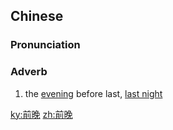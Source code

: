 ==Chinese==
{{zh-forms}}

===Pronunciation===
{{zh-pron
|m=qiánwǎn
|c=cin4 maan5
|cat=adv
}}

===Adverb===
{{zh-adv}}

# the [[evening]] before last, [[last night]]

{{zh-cat|Time}}

[[ky:前晚]]
[[zh:前晚]]